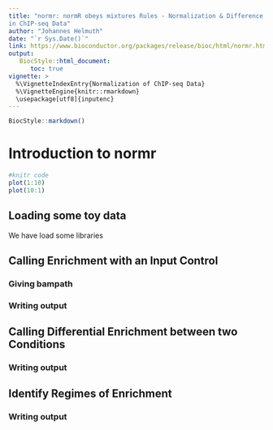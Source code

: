 ```yaml
---
title: "normr: normR obeys mixtures Rules - Normalization & Difference Calling
in ChIP-seq Data"
author: "Johannes Helmuth"
date: "`r Sys.Date()`"
link: https://www.bioconductor.org/packages/release/bioc/html/normr.html
output:
   BiocStyle::html_document:
      toc: true
vignette: >
  %\VignetteIndexEntry{Normalization of ChIP-seq Data}
  %\VignetteEngine{knitr::rmarkdown}
  \usepackage[utf8]{inputenc}
---
```


```r
BiocStyle::markdown()
```

# Introduction to normr

```r
#knitr code
plot(1:10)
plot(10:1)
```


## Loading some toy data

We have load some libraries


## Calling Enrichment with an Input Control

### Giving bampath

### Writing output


## Calling Differential Enrichment between two Conditions


### Writing output

## Identify Regimes of Enrichment

### Writing output

